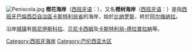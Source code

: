 {{Multiple issues|
{{Expand language|1=en|time=2021-02-18T07:00:35+00:00}}
{{Unreferenced|time=2021-02-18T07:00:35+00:00}}
}}
[[File:Peniscola.jpg|thumb]]
'''橙花海岸'''（[[西班牙语|西班牙语]]：{{lang|es|'''Costa del Azahar'''}}），又名'''橙树海岸'''（[[西班牙语|西班牙语]]：{{lang|es|'''Costa dels Tarongers'''}}）是指[[西班牙|西班牙]][[巴倫西亞自治區|巴倫西亞自治區]][[卡斯特利翁省|卡斯特利翁省]]的海岸，始於[[比纳罗斯|比纳罗斯]]，終於[[阿尔梅纳拉|阿尔梅纳拉]]。

沿岸[[市镇_(西班牙)|城镇]]有[[佩尼伊斯科拉|佩尼伊斯科拉]]、[[贝尼卡西姆|贝尼卡西姆]]及[[卡斯特利翁-德拉普拉納|卡斯特利翁-德拉普拉納]]等。

{{coord|39.656|N|0.216|W|display=title|source:cawiki}}

[[Category:西班牙海岸|Category:西班牙海岸]]
[[Category:巴伦西亚大区|Category:巴伦西亚大区]]

{{spain-geo-stub}}